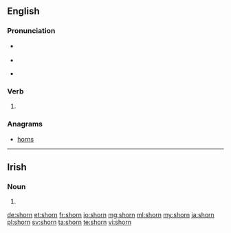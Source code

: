 ==English==

===Pronunciation===
* {{a|US}} {{IPA|/ʃoʊrn/|/ʃɔrn/|lang=en}}
* {{rhymes|ɔː(r)n|lang=en}}
* {{homophones|lang=en|Sean|Shawn|Shaun}} {{a|in some accents}}

===Verb===
{{head|en|verb form}}

# {{en-past of|shear}}

===Anagrams===
* [[horns]]

----
==Irish==

===Noun===
{{head|ga|mutated noun|g=m}}

# {{lenition of|sorn|lang=ga}}

[[de:shorn]]
[[et:shorn]]
[[fr:shorn]]
[[io:shorn]]
[[mg:shorn]]
[[ml:shorn]]
[[my:shorn]]
[[ja:shorn]]
[[pl:shorn]]
[[sv:shorn]]
[[ta:shorn]]
[[te:shorn]]
[[vi:shorn]]